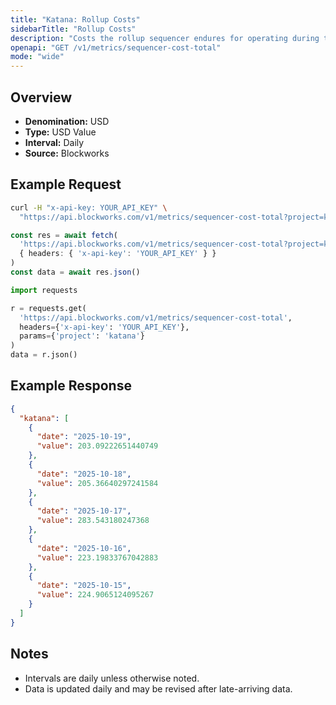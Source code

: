 ```yaml
---
title: "Katana: Rollup Costs"
sidebarTitle: "Rollup Costs"
description: "Costs the rollup sequencer endures for operating during the specified time period. Equivalent of cost of goods sold"
openapi: "GET /v1/metrics/sequencer-cost-total"
mode: "wide"
---
```


## Overview

- **Denomination:** USD
- **Type:** USD Value
- **Interval:** Daily
- **Source:** Blockworks

## Example Request

<CodeGroup>

```bash cURL
curl -H "x-api-key: YOUR_API_KEY" \
  "https://api.blockworks.com/v1/metrics/sequencer-cost-total?project=katana"
```

```typescript TypeScript
const res = await fetch(
  'https://api.blockworks.com/v1/metrics/sequencer-cost-total?project=katana',
  { headers: { 'x-api-key': 'YOUR_API_KEY' } }
)
const data = await res.json()
```

```python Python
import requests

r = requests.get(
  'https://api.blockworks.com/v1/metrics/sequencer-cost-total',
  headers={'x-api-key': 'YOUR_API_KEY'},
  params={'project': 'katana'}
)
data = r.json()
```

</CodeGroup>

## Example Response

```json
{
  "katana": [
    {
      "date": "2025-10-19",
      "value": 203.09222651440749
    },
    {
      "date": "2025-10-18",
      "value": 205.36640297241584
    },
    {
      "date": "2025-10-17",
      "value": 283.543180247368
    },
    {
      "date": "2025-10-16",
      "value": 223.19833767042883
    },
    {
      "date": "2025-10-15",
      "value": 224.9065124095267
    }
  ]
}
```

## Notes
- Intervals are daily unless otherwise noted.
- Data is updated daily and may be revised after late-arriving data.